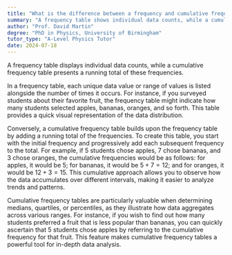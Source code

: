 ```yaml
---
title: "What is the difference between a frequency and cumulative frequency table?"
summary: "A frequency table shows individual data counts, while a cumulative frequency table shows the running total of frequencies."
author: "Prof. David Martin"
degree: "PhD in Physics, University of Birmingham"
tutor_type: "A-Level Physics Tutor"
date: 2024-07-18
---
```


A frequency table displays individual data counts, while a cumulative frequency table presents a running total of these frequencies.

In a frequency table, each unique data value or range of values is listed alongside the number of times it occurs. For instance, if you surveyed students about their favorite fruit, the frequency table might indicate how many students selected apples, bananas, oranges, and so forth. This table provides a quick visual representation of the data distribution.

Conversely, a cumulative frequency table builds upon the frequency table by adding a running total of the frequencies. To create this table, you start with the initial frequency and progressively add each subsequent frequency to the total. For example, if $5$ students chose apples, $7$ chose bananas, and $3$ chose oranges, the cumulative frequencies would be as follows: for apples, it would be $5$; for bananas, it would be $5 + 7 = 12$; and for oranges, it would be $12 + 3 = 15$. This cumulative approach allows you to observe how the data accumulates over different intervals, making it easier to analyze trends and patterns.

Cumulative frequency tables are particularly valuable when determining medians, quartiles, or percentiles, as they illustrate how data aggregates across various ranges. For instance, if you wish to find out how many students preferred a fruit that is less popular than bananas, you can quickly ascertain that $5$ students chose apples by referring to the cumulative frequency for that fruit. This feature makes cumulative frequency tables a powerful tool for in-depth data analysis.
    